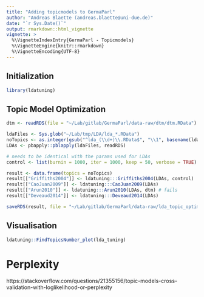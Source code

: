 ```yaml
---
title: "Adding topicmodels to GermaParl"
author: "Andreas Blaette (andreas.blaette@uni-due.de)"
date: "`r Sys.Date()`"
output: rmarkdown::html_vignette
vignette: >
  %\VignetteIndexEntry{GermaParl - Topicmodels}
  %\VignetteEngine{knitr::rmarkdown}
  %\VignetteEncoding{UTF-8}
---
```


## Initialization

```r
library(ldatuning)
```


## Topic Model Optimization

```r
dtm <- readRDS(file = "~/Lab/gitlab/GermaParl/data-raw/dtm/dtm.RData")
```

```r
ldaFiles <- Sys.glob("~/Lab/tmp/LDA/lda_*.RData")
noTopics <- as.integer(gsub("^lda_(\\d+)\\.RData$", "\\1", basename(ldaFiles)))
LDAs <- pbapply::pblapply(ldaFiles, readRDS)

# needs to be identical with the params used for LDAs
control <- list(burnin = 1000, iter = 1000, keep = 50, verbose = TRUE)
```

```r
result <- data.frame(topics = noTopics)
result[["Griffiths2004"]] <- ldatuning:::Griffiths2004(LDAs, control)
result[["CaoJuan2009"]] <- ldatuning:::CaoJuan2009(LDAs)
result[["Arun2010"]] <- ldatuning:::Arun2010(LDAs, dtm) # fails
result[["Deveaud2014"]] <- ldatuning:::Deveaud2014(LDAs)

saveRDS(result, file = "~/Lab/gitlab/GermaParl/data-raw/lda_topic_optimization.RData")
```

Visualisation
-------------

```r
ldatuning::FindTopicsNumber_plot(lda_tuning)
```


Perplexity 
==========


https://stackoverflow.com/questions/21355156/topic-models-cross-validation-with-loglikelihood-or-perplexity

